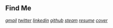 ## Find Me
_[gmail](mailto:rohitc.ufl@gmail.com) [twitter](https://twitter.com/InfernapeXavier) [linkedin](https://linkedin.com/in/InfernapeXavier) [github](https://github.com/InfernapeXavier) [steam](https://steamcommunity.com/id/KidInX)_
_[resume](http://bit.ly/rohitcresume) [cover](http://bit.ly/rohitccover)_
